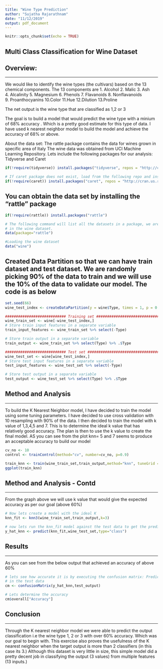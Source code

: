 ```yaml
---
title: "Wine Type Prediction"
author: "Sujatha Rajarathnam"
date: "11/12/2019"
output: pdf_document
---
```


```r
knitr::opts_chunk$set(echo = TRUE)
```

## Multi Class Classification for Wine Dataset

## Overview:
__________________________________________________________________________________

We would like to identify the wine types (the cultivars) based on the 13 chemical
components. The 13 components are 
1. Alcohol
2. Malic 
3. Ash           
4. Alcalinity 
5. Magnesium
6. Phenols 
7. Flavanoids
8. Nonflavanoids   
9. Proanthocyanins
10.Color
11.Hue
12.Dilution
13.Proline

The net output is the wine type that are classified as 1,2 or 3

The goal is to build a model that would predict the wine type with a minium of 68% accuracy . Which is a pretty good estimate for this type of data. I have used k nearest neighbor model to build the model and achieve the accuracy of 68% or above.

About the data set:
The rattle package contains the data for wines grown in specific area of Italy
The wine data was obtained from UCI Machine Learning Repository.
Lets include the following packages for our analysis: Tidyverse and Caret

```r
if(!require(tidyverse)) install.packages("tidyverse", repos = "http://cran.us.r-project.org")

# If caret package does not exist, load from the following repo and install it
if(!require(caret)) install.packages("caret", repos = "http://cran.us.r-project.org")


```

You can obtain the data set by installing the "rattle" package
----------------------------------------------------------------------------------

```r
if(!require(rattle)) install.packages("rattle")

# The following command will list all the datasets in a package, we are interested
# in the wine dataset. 
data(package="rattle") 

#Loading the wine dataset
data("wine")


```

## Created Data Partition so that we can have train dataset and test dataset. We are randomly picking 90% of the data to train and we will use the 10% of the data to validate our model. The code is as below

```r
set.seed(66)
wine_test_index <- createDataPartition(y = wine$Type, times = 1, p = 0.1, list = FALSE)

############################ Training set #####################################
wine_train_set <- wine[-wine_test_index,]
# Store train input features in a separate variable
train_input_features <- wine_train_set %>% select(-Type)

# Store train output in a separate variable
train_output <- wine_train_set %>% select(Type) %>% .$Type

############################ Test set #####################################
wine_test_set <- wine[wine_test_index,]
# Store test input features in a separate variable
test_input_features <- wine_test_set %>% select(-Type)

# Store test output in a separate variable
test_output <- wine_test_set %>% select(Type) %>% .$Type
```

## Method and Analysis
__________________________________________________________________________________

To build the K Nearest Neighbor model, I have decided to train the model using some tuning parameters. I have decided to use cross validation with 10 resampling with 90% of the data. I then decided to train the model with k value of 1,3,4,5 and 7. This is to determine the ideal k value that has relatively good accuracy.
The plan is then to use the k value to create the final model. AS you can see from the plot knn= 5 and 7 seems to produce an acceptable accuracy to build our model

```r
cv_no <- 10
control <- trainControl(method="cv", number=cv_no, p=0.9)

train_knn <- train(wine_train_set,train_output,method="knn", tuneGrid = data.frame(k=c(1,2,3,4,5,7)),trControl = control )
ggplot(train_knn)
```

## Method and Analysis - Contd
__________________________________________________________________________________
From the graph above we will use k value that would give the expected accuracy as per our goal (above 60%)

```r
# Now lets create a model with the ideal K 
knn_fit <- knn3(wine_train_set,train_output,k=3)

# now lets run the knn_fit model against the test data to get the predicted Y
y_hat_knn <- predict(knn_fit,wine_test_set,type="class")
```

## Results
__________________________________________________________________________________
As you can see from the below output that achieved an accuracy of above 60%
```r
# lets see how accurate it is by executing the confusion matrix: Predicted output versus actual output
# in the test data
cm <- confusionMatrix(y_hat_knn,test_output) 

# Lets determine the accuracy
cm$overall["Accuracy"]
```

## Conclusion
__________________________________________________________________________________

Through the K nearest neighbor model we were able to predict the output classification i.e the wine type 1, 2 or 3 with over 60% accuracy. Which was our goal to begin with. This exercise also proves the usefulness of the K nearest neighbor when the target output is more than 2 classifiers (in this case its 3.) Although this dataset is very little in size, this simple model did a pretty decent job in classifying the output (3 values) from multiple features (13 inputs.)
